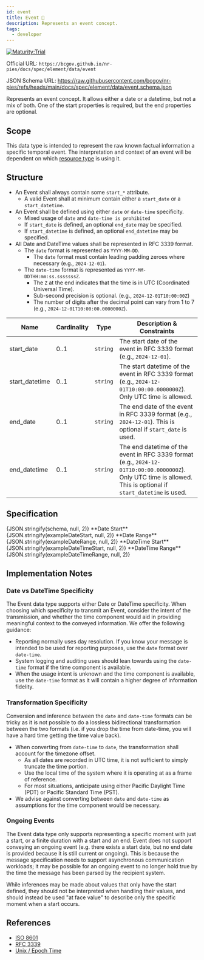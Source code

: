 ```yaml
---
id: event
title: Event 🔬
description: Represents an event concept.
tags:
  - developer
---
```




[![Maturity:Trial](https://img.shields.io/badge/Maturity-Trial-green)](/docs/spec#maturity)

Official URL: `https://bcgov.github.io/nr-pies/docs/spec/element/data/event`

JSON Schema URL: https://raw.githubusercontent.com/bcgov/nr-pies/refs/heads/main/docs/spec/element/data/event.schema.json

Represents an event concept. It allows either a date or a datetime, but not a mix of both. One of the start properties is required, but the end properties are optional.

## Scope

This data type is intended to represent the raw known factual information a specific temporal event. The interpretation
and context of an event will be dependent on which [resource type](/docs/category/resource-types) is using it.

## Structure

- An Event shall always contain some `start_*` attribute.
  - A valid Event shall at minimum contain either a `start_date` or a `start_datetime`.
- An Event shall be defined using either `date` or `date-time` specificity.
  - Mixed usage of `date` and `date-time is prohibited`
  - If `start_date` is defined, an optional `end_date` may be specified.
  - If `start_datetime` is defined, an optional `end_datetime` may be specified.
- All Date and DateTime values shall be represented in RFC 3339 format.
  - The `date` format is represented as `YYYY-MM-DD`.
    - The `date` format must contain leading padding zeroes where necessary (e.g., `2024-12-01`).
  - The `date-time` format is represented as `YYYY-MM-DDTHH:mm:ss.sssssssZ`.
    - The `Z` at the end indicates that the time is in UTC (Coordinated Universal Time).
    - Sub-second precision is optional. (e.g., `2024-12-01T10:00:00Z`)
    - The number of digits after the decimal point can vary from 1 to 7 (e.g., `2024-12-01T10:00:00.0000000Z`).

| Name           | Cardinality | Type     | Description & Constraints                                                                                                                                        |
| -------------- | ----------- | -------- | ---------------------------------------------------------------------------------------------------------------------------------------------------------------- |
| start_date     | 0..1        | `string` | The start date of the event in RFC 3339 format (e.g., `2024-12-01`).                                                                                             |
| start_datetime | 0..1        | `string` | The start datetime of the event in RFC 3339 format (e.g., `2024-12-01T10:00:00.0000000Z`). Only UTC time is allowed.                                             |
| end_date       | 0..1        | `string` | The end date of the event in RFC 3339 format (e.g., `2024-12-01`). This is optional if `start_date` is used.                                                     |
| end_datetime   | 0..1        | `string` | The end datetime of the event in RFC 3339 format (e.g., `2024-12-01T10:00:00.0000000Z`). Only UTC time is allowed. This is optional if `start_datetime` is used. |

## Specification

<Tabs queryString="tab">
  <TabItem
    value="schema"
    label="Schema"
    default
  >
    <JSONSchemaViewer
      resolverOptions={generateResolverOptions({ remote: true })}
      schema={schema}
      viewerOptions={{ showExamples: true }}
    />
  </TabItem>
  <TabItem
    value="source"
    label="Source"
  >
    <CodeBlock
      language="json"
      showLineNumbers
    >
      {JSON.stringify(schema, null, 2)}
    </CodeBlock>
  </TabItem>
  <TabItem
    value="example"
    label="Examples"
  >
    **Date Start**
    <CodeBlock
      language="json"
      showLineNumbers
    >
      {JSON.stringify(exampleDateStart, null, 2)}
    </CodeBlock>
    **Date Range**
    <CodeBlock
      language="json"
      showLineNumbers
    >
      {JSON.stringify(exampleDateRange, null, 2)}
    </CodeBlock>
    **DateTime Start**
    <CodeBlock
      language="json"
      showLineNumbers
    >
      {JSON.stringify(exampleDateTimeStart, null, 2)}
    </CodeBlock>
    **DateTime Range**
    <CodeBlock
      language="json"
      showLineNumbers
    >
      {JSON.stringify(exampleDateTimeRange, null, 2)}
    </CodeBlock>
  </TabItem>
</Tabs>

## Implementation Notes

### Date vs DateTime Specificity

The Event data type supports either Date or DateTime specificity. When choosing which specificity to transmit an Event,
consider the intent of the transmission, and whether the time component would aid in providing meaningful context to
the conveyed information. We offer the following guidance:

- Reporting normally uses day resolution. If you know your message is intended to be used for reporting purposes, use
  the `date` format over `date-time`.
- System logging and auditing uses should lean towards using the `date-time` format if the time component is available.
- When the usage intent is unknown and the time component is available, use the `date-time` format as it will contain
  a higher degree of information fidelity.

### Transformation Specificity

Conversion and inference between the `date` and `date-time` formats can be tricky as it is not possible to do a lossless
bidirectional transformation between the two formats (i.e. if you drop the time from date-time, you will have a hard
time getting the time value back).

- When converting from `date-time` to `date`, the transformation shall account for the timezone offset.
  - As all dates are recorded in UTC time, it is not sufficient to simply truncate the time portion.
  - Use the local time of the system where it is operating at as a frame of reference.
  - For most situations, anticipate using either Pacific Daylight Time (PDT) or Pacific Standard Time (PST).
- We advise against converting between `date` and `date-time` as assumptions for the time component would be necessary.

### Ongoing Events

The Event data type only supports representing a specific moment with just a start, or a finite duration with a start
and an end. Event does not support conveying an ongoing event (e.g. there exists a start date, but no end date is
provided because it is still current or ongoing). This is because the message specification needs to support
asynchronous communication workloads; it may be possible for an ongoing event to no longer hold true by the time the
message has been parsed by the recipient system.

While inferences may be made about values that only have the start defined, they should not be interpreted when
handling their values, and should instead be used "at face value" to describe only the specific moment when a start
occurs.

## References

- [ISO 8601](https://www.iso.org/iso-8601-date-and-time-format.html)
- [RFC 3339](https://datatracker.ietf.org/doc/html/rfc3339)
- [Unix / Epoch Time](https://en.wikipedia.org/wiki/Unix_time)
